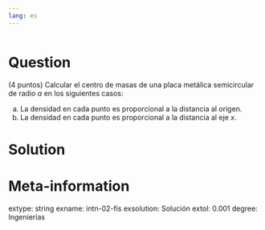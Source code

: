 ```yaml
---
lang: es
---
```


```r
```

Question
========
(4 puntos) Calcular el centro de masas de una placa metálica semicircular de radio $a$ en los siguientes casos:

a.  La densidad en cada punto es proporcional a la distancia al origen.
a.  La densidad en cada punto es proporcional a la distancia al eje $x$.

Solution
========



Meta-information
================
extype: string
exname: intn-02-fis
exsolution: Solución
extol: 0.001
degree: Ingenierías